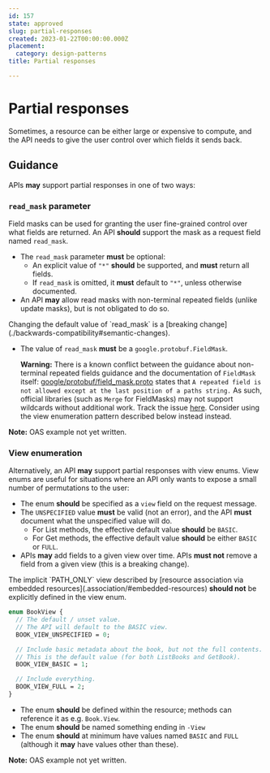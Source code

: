 ```yaml
---
id: 157
state: approved
slug: partial-responses
created: 2023-01-22T00:00:00.000Z
placement:
  category: design-patterns
title: Partial responses

--- 
```


# Partial responses

Sometimes, a resource can be either large or expensive to compute, and the API
needs to give the user control over which fields it sends back.

## Guidance

APIs <b class="text-green-700">may</b> support partial responses in one of two ways:

### `read_mask` parameter

Field masks can be used for granting the user fine-grained control over what
fields are returned. An API <b class="text-yellow-700">should</b> support the mask as a request field
named `read_mask`.

- The `read_mask` parameter <b class="text-red-700">must</b> be optional:
  - An explicit value of `"*"` <b class="text-yellow-700">should</b> be supported, and <b class="text-red-700">must</b> return all
    fields.
  - If `read_mask` is omitted, it <b class="text-red-700">must</b> default to `"*"`, unless otherwise
    documented.
- An API <b class="text-green-700">may</b> allow read masks with non-terminal repeated fields (unlike
  update masks), but is not obligated to do so.

<Aside type="note" title="Note">
  Changing the default value of `read_mask` is a
  [breaking change](./backwards-compatibility#semantic-changes).
</Aside>


<Tabs>
  <TabItem label="Protocol Buffers">
  
  
  - The value of `read_mask` <b class="text-red-700">must</b> be a `google.protobuf.FieldMask`.
  
    **Warning:** There is a known conflict between the guidance about
    non-terminal repeated fields guidance and the documentation of `FieldMask`
    itself:
    [google/protobuf/field_mask.proto](https://github.com/protocolbuffers/protobuf/blob/5e84a6169cf0f9716c9285c95c860bcb355dbdc1/src/google/protobuf/field_mask.proto#L85-L86)
    states that
    `A repeated field is not allowed except at the last position of a paths string.`
    As such, official libraries (such as `Merge` for FieldMasks) may not support
    wildcards without additional work. Track the issue
    [here](https://github.com/protocolbuffers/protobuf/issues/8547#issuecomment-2005180068).
    Consider using the view enumeration pattern described below instead instead.
  
  
  </TabItem>
  <TabItem label="OpenAPI 3.0">
  
  
  **Note:** OAS example not yet written.
  
  
  </TabItem>
</Tabs>
    

### View enumeration

Alternatively, an API <b class="text-green-700">may</b> support partial responses with view enums. View
enums are useful for situations where an API only wants to expose a small
number of permutations to the user:

- The enum <b class="text-yellow-700">should</b> be specified as a `view` field on the request message.
- The `UNSPECIFIED` value <b class="text-red-700">must</b> be valid (not an error), and the API
  <b class="text-red-700">must</b> document what the unspecified value will do.
  - For List methods, the effective default value <b class="text-yellow-700">should</b> be `BASIC`.
  - For Get methods, the effective default value <b class="text-yellow-700">should</b> be either `BASIC`
    or `FULL`.
- APIs <b class="text-green-700">may</b> add fields to a given view over time. APIs <b class="text-red-700">must not</b> remove a
  field from a given view (this is a breaking change).

<Aside type="note" title="Note">
  The implicit `PATH_ONLY` view described by
  [resource association via embedded resources](.association/#embedded-resources)
  <b class="text-yellow-700">should not</b> be explicitly defined in the view enum.
</Aside>


<Tabs>
  <TabItem label="Protocol Buffers">
  
  
  ```proto
  enum BookView {
    // The default / unset value.
    // The API will default to the BASIC view.
    BOOK_VIEW_UNSPECIFIED = 0;
  
    // Include basic metadata about the book, but not the full contents.
    // This is the default value (for both ListBooks and GetBook).
    BOOK_VIEW_BASIC = 1;
  
    // Include everything.
    BOOK_VIEW_FULL = 2;
  }
  ```
  
  - The enum <b class="text-yellow-700">should</b> be defined within the resource; methods can reference it
    as e.g. `Book.View`.
  - The enum <b class="text-yellow-700">should</b> be named something ending in `-View`
  - The enum <b class="text-yellow-700">should</b> at minimum have values named `BASIC` and `FULL` (although
    it <b class="text-green-700">may</b> have values other than these).
  
  
  </TabItem>
  <TabItem label="OpenAPI 3.0">
  
  
  **Note:** OAS example not yet written.
  
  
  </TabItem>
</Tabs>
    
